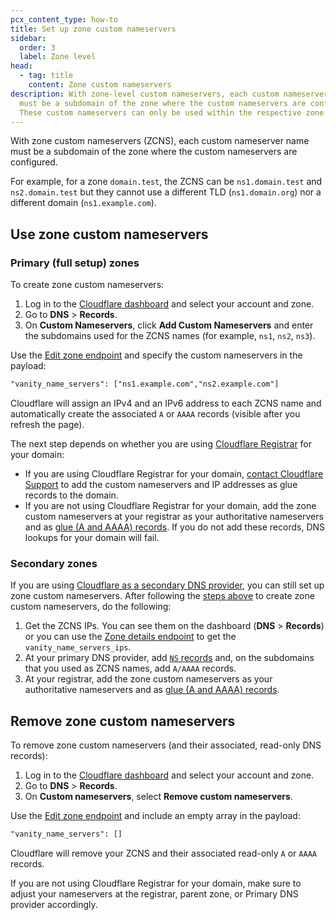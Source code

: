 ```yaml
---
pcx_content_type: how-to
title: Set up zone custom nameservers
sidebar:
  order: 3
  label: Zone level
head:
  - tag: title
    content: Zone custom nameservers
description: With zone-level custom nameservers, each custom nameserver name
  must be a subdomain of the zone where the custom nameservers are configured.
  These custom nameservers can only be used within the respective zone.
---
```



With zone custom nameservers (ZCNS), each custom nameserver name must be a subdomain of the zone where the custom nameservers are configured.

For example, for a zone `domain.test`, the ZCNS can be `ns1.domain.test` and `ns2.domain.test` but they cannot use a different TLD (`ns1.domain.org`) nor a different domain (`ns1.example.com`).

## Use zone custom nameservers

### Primary (full setup) zones

To create zone custom nameservers:

<Tabs syncKey="dashPlusAPI"> <TabItem label="Dashboard">

1. Log in to the [Cloudflare dashboard](https://dash.cloudflare.com) and select your account and zone.
2. Go to **DNS** > **Records**.
3. On **Custom Nameservers**, click **Add Custom Nameservers** and enter the subdomains used for the ZCNS names (for example, `ns1`, `ns2`, `ns3`).

</TabItem> <TabItem label="API">

Use the [Edit zone endpoint](/api/operations/zones-0-patch) and specify the custom nameservers in the payload:

```txt
"vanity_name_servers": ["ns1.example.com","ns2.example.com"]
```

</TabItem> </Tabs>

Cloudflare will assign an IPv4 and an IPv6 address to each ZCNS name and automatically create the associated `A` or `AAAA` records (visible after you refresh the page).

The next step depends on whether you are using [Cloudflare Registrar](/registrar/) for your domain:

- If you are using Cloudflare Registrar for your domain, [contact Cloudflare Support](/support/contacting-cloudflare-support/) to add the custom nameservers and IP addresses as glue records to the domain.
- If you are not using Cloudflare Registrar for your domain, add the zone custom nameservers at your registrar as your authoritative nameservers and as [glue (A and AAAA) records](https://www.rfc-editor.org/rfc/rfc1912.html#section-2.3). If you do not add these records, DNS lookups for your domain will fail.

### Secondary zones

If you are using [Cloudflare as a secondary DNS provider](/dns/zone-setups/zone-transfers/cloudflare-as-secondary/), you can still set up zone custom nameservers. After following the [steps above](/dns/nameservers/custom-nameservers/zone-custom-nameservers/#primary-full-setup-zones) to create zone custom nameservers, do the following:

1. Get the ZCNS IPs. You can see them on the dashboard (**DNS** > **Records**) or you can use the [Zone details endpoint](/api/operations/zones-0-get) to get the `vanity_name_servers_ips`.
2. At your primary DNS provider, add [`NS` records](/dns/manage-dns-records/reference/dns-record-types/#ns) and, on the subdomains that you used as ZCNS names, add `A/AAAA` records.
3. At your registrar, add the zone custom nameservers as your authoritative nameservers and as [glue (A and AAAA) records](https://www.rfc-editor.org/rfc/rfc1912.html#section-2.3).

## Remove zone custom nameservers

To remove zone custom nameservers (and their associated, read-only DNS records):

<Tabs syncKey="dashPlusAPI"> <TabItem label="Dashboard">

1. Log in to the [Cloudflare dashboard](https://dash.cloudflare.com) and select your account and zone.
2. Go to **DNS** > **Records**.
3. On **Custom nameservers**, select **Remove custom nameservers**.

</TabItem> <TabItem label="API">

Use the [Edit zone endpoint](/api/operations/zones-0-patch) and include an empty array in the payload:

```txt
"vanity_name_servers": []
```

</TabItem> </Tabs>

Cloudflare will remove your ZCNS and their associated read-only `A` or `AAAA` records.

If you are not using Cloudflare Registrar for your domain, make sure to adjust your nameservers at the registrar, parent zone, or Primary DNS provider accordingly.
